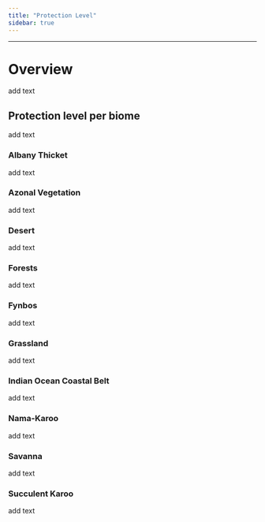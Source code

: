 ```yaml
---
title: "Protection Level"
sidebar: true
---
```


------------------------------------------------------------------------

# Overview

add text

## Protection level per biome

add text

### Albany Thicket

add text

### Azonal Vegetation

add text

### Desert

add text

### Forests

add text

### Fynbos

add text

### Grassland

add text

### Indian Ocean Coastal Belt

add text

### Nama-Karoo

add text

### Savanna

add text

### Succulent Karoo

add text
